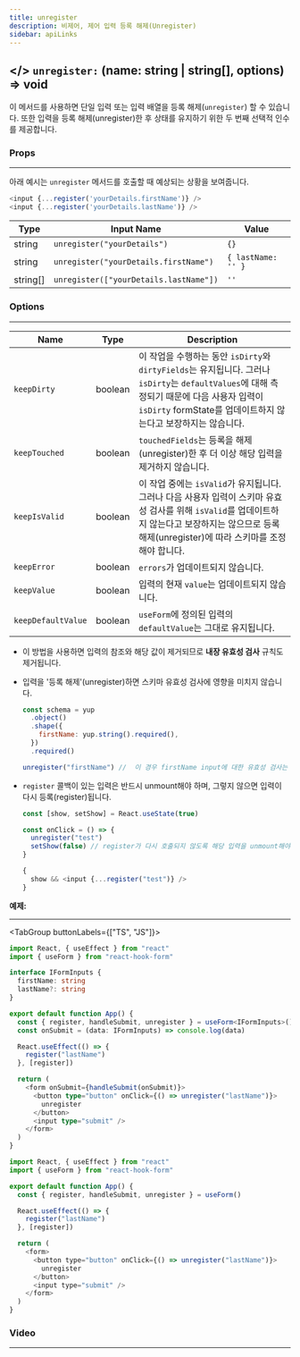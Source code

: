 ```yaml
---
title: unregister
description: 비제어, 제어 입력 등록 해제(Unregister)
sidebar: apiLinks
---
```


## \</> `unregister:` <TypeText>(name: string | string[], options) => void</TypeText>

이 메서드를 사용하면 단일 입력 또는 입력 배열을 등록 해제(`unregister`) 할 수 있습니다. 또한 입력을 등록 해제(unregister)한 후 상태를 유지하기 위한 두 번째 선택적 인수를 제공합니다.

### Props

---

아래 예시는 `unregister` 메서드를 호출할 때 예상되는 상황을 보여줍니다.

```javascript
<input {...register('yourDetails.firstName')} />
<input {...register('yourDetails.lastName')} />
```

| Type                          | Input Name                             | Value              |
| ----------------------------- | -------------------------------------- | ------------------ |
| <TypeText>string</TypeText>   | `unregister("yourDetails")`            | `{}`               |
| <TypeText>string</TypeText>   | `unregister("yourDetails.firstName")`  | `{ lastName: '' }` |
| <TypeText>string[]</TypeText> | `unregister(["yourDetails.lastName"])` | `''`               |

### Options

---

| Name               | Type                         | Description                                                                                                                                                                                                   |
| ------------------ | ---------------------------- | ------------------------------------------------------------------------------------------------------------------------------------------------------------------------------------------------------------- |
| `keepDirty`        | <TypeText>boolean</TypeText> | 이 작업을 수행하는 동안 `isDirty`와 `dirtyFields`는 유지됩니다. 그러나 `isDirty`는 `defaultValues`에 대해 측정되기 때문에 다음 사용자 입력이 `isDirty` formState를 업데이트하지 않는다고 보장하지는 않습니다. |
| `keepTouched`      | <TypeText>boolean</TypeText> | `touchedFields`는 등록을 해제(unregister)한 후 더 이상 해당 입력을 제거하지 않습니다.                                                                                                                         |
| `keepIsValid`      | <TypeText>boolean</TypeText> | 이 작업 중에는 `isValid`가 유지됩니다. 그러나 다음 사용자 입력이 스키마 유효성 검사를 위해 `isValid`를 업데이트하지 않는다고 보장하지는 않으므로 등록 해제(unregister)에 따라 스키마를 조정해야 합니다.       |
| `keepError`        | <TypeText>boolean</TypeText> | `errors`가 업데이트되지 않습니다.                                                                                                                                                                             |
| `keepValue`        | <TypeText>boolean</TypeText> | 입력의 현재 `value`는 업데이트되지 않습니다.                                                                                                                                                                  |
| `keepDefaultValue` | <TypeText>boolean</TypeText> | `useForm`에 정의된 입력의 `defaultValue`는 그대로 유지됩니다.                                                                                                                                                 |

<Admonition type="important" title="Rules">

- 이 방법을 사용하면 입력의 참조와 해당 값이 제거되므로 **내장 유효성 검사** 규칙도 제거됩니다.
- 입력을 '등록 해제'(unregister)하면 스키마 유효성 검사에 영향을 미치지 않습니다.

  ```javascript
  const schema = yup
    .object()
    .shape({
      firstName: yup.string().required(),
    })
    .required()

  unregister("firstName") //  이 경우 firstName input에 대한 유효성 검사는 제거되지 않습니다.
  ```

- `register` 콜백이 있는 입력은 반드시 unmount해야 하며, 그렇지 않으면 입력이 다시 등록(register)됩니다.

  ```javascript
  const [show, setShow] = React.useState(true)

  const onClick = () => {
    unregister("test")
    setShow(false) // register가 다시 호출되지 않도록 해당 입력을 unmount해야 합니다.
  }

  {
    show && <input {...register("test")} />
  }
  ```

</Admonition>

**예제:**

---

<TabGroup buttonLabels={["TS", "JS"]}>

```typescript copy sandbox="https://codesandbox.io/s/react-hook-form-unregister-v6-ts-forked-4k2ey"
import React, { useEffect } from "react"
import { useForm } from "react-hook-form"

interface IFormInputs {
  firstName: string
  lastName?: string
}

export default function App() {
  const { register, handleSubmit, unregister } = useForm<IFormInputs>()
  const onSubmit = (data: IFormInputs) => console.log(data)

  React.useEffect(() => {
    register("lastName")
  }, [register])

  return (
    <form onSubmit={handleSubmit(onSubmit)}>
      <button type="button" onClick={() => unregister("lastName")}>
        unregister
      </button>
      <input type="submit" />
    </form>
  )
}
```

```javascript copy sandbox="https://codesandbox.io/s/react-hook-form-unregister-v6-forked-qs8o6"
import React, { useEffect } from "react"
import { useForm } from "react-hook-form"

export default function App() {
  const { register, handleSubmit, unregister } = useForm()

  React.useEffect(() => {
    register("lastName")
  }, [register])

  return (
    <form>
      <button type="button" onClick={() => unregister("lastName")}>
        unregister
      </button>
      <input type="submit" />
    </form>
  )
}
```

</TabGroup>

### Video

---

<YouTube youTubeId="TM99g_NW5Gk" />
